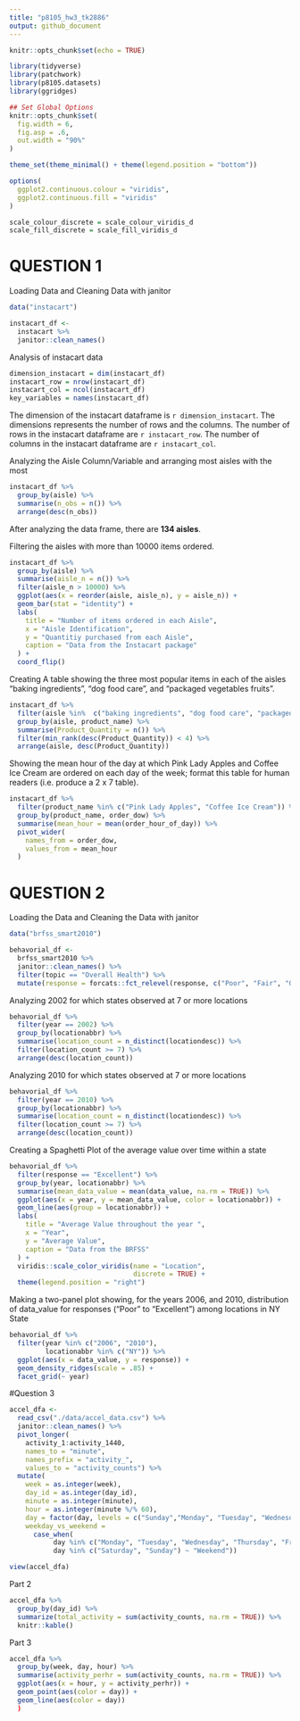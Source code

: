 ```yaml
---
title: "p8105_hw3_tk2886"
output: github_document
---
```


```r
knitr::opts_chunk$set(echo = TRUE)
```

```r
library(tidyverse)
library(patchwork)
library(p8105.datasets)
library(ggridges)

## Set Global Options 
knitr::opts_chunk$set(
  fig.width = 6,
  fig.asp = .6, 
  out.width = "90%"
)

theme_set(theme_minimal() + theme(legend.position = "bottom"))

options(
  ggplot2.continuous.colour = "viridis",
  ggplot2.continuous.fill = "viridis"
)

scale_colour_discrete = scale_colour_viridis_d
scale_fill_discrete = scale_fill_viridis_d
```

# QUESTION 1

Loading Data and Cleaning Data with janitor
```r
data("instacart")

instacart_df <- 
  instacart %>% 
  janitor::clean_names()
```

Analysis of instacart data
```r
dimension_instacart = dim(instacart_df)
instacart_row = nrow(instacart_df)
instacart_col = ncol(instacart_df)
key_variables = names(instacart_df)
```
The dimension of the instacart dataframe is `r dimension_instacart`. 
The dimensions represents the number of rows and the columns. 
The number of rows in the instacart dataframe are `r instacart_row`. 
The number of columns in the instacart dataframe are `r instacart_col`. 


Analyzing the Aisle Column/Variable and arranging most aisles with the most 
```r
instacart_df %>%
  group_by(aisle) %>%
  summarise(n_obs = n()) %>%
  arrange(desc(n_obs))
```
After analyzing the data frame, there are **134 aisles**. 


Filtering the aisles with more than 10000 items ordered.
```r
instacart_df %>%
  group_by(aisle) %>%
  summarise(aisle_n = n()) %>%
  filter(aisle_n > 10000) %>%
  ggplot(aes(x = reorder(aisle, aisle_n), y = aisle_n)) +
  geom_bar(stat = "identity") + 
  labs(
    title = "Number of items ordered in each Aisle",
    x = "Aisle Identification",
    y = "Quantitiy purchased from each Aisle",
    caption = "Data from the Instacart package"
  ) + 
  coord_flip()
```


Creating A table showing the three most popular items in each of the aisles “baking ingredients”, “dog food care”, and “packaged vegetables fruits”.
```r
instacart_df %>%
  filter(aisle %in%  c("baking ingredients", "dog food care", "packaged vegetables fruits")) %>%
  group_by(aisle, product_name) %>%
  summarise(Product_Quantity = n()) %>%
  filter(min_rank(desc(Product_Quantity)) < 4) %>%
  arrange(aisle, desc(Product_Quantity)) 
```


Showing the mean hour of the day at which Pink Lady Apples and Coffee Ice Cream are ordered on each day of the week; format this table for human readers (i.e. produce a 2 x 7 table).
```r
instacart_df %>%
  filter(product_name %in% c("Pink Lady Apples", "Coffee Ice Cream")) %>%
  group_by(product_name, order_dow) %>%
  summarise(mean_hour = mean(order_hour_of_day)) %>%
  pivot_wider(
    names_from = order_dow, 
    values_from = mean_hour
  )
```


# QUESTION 2

Loading the Data and Cleaning the Data with janitor
```r
data("brfss_smart2010")

behavorial_df <- 
  brfss_smart2010 %>% 
  janitor::clean_names() %>%
  filter(topic == "Overall Health") %>%
  mutate(response = forcats::fct_relevel(response, c("Poor", "Fair", "Good", "Very good", "Excellent")))
```

Analyzing 2002 for which states observed at 7 or more locations
```r
behavorial_df %>%
  filter(year == 2002) %>%
  group_by(locationabbr) %>%
  summarise(location_count = n_distinct(locationdesc)) %>%
  filter(location_count >= 7) %>%
  arrange(desc(location_count))
```


Analyzing 2010 for which states observed at 7 or more locations
```r
behavorial_df %>%
  filter(year == 2010) %>%
  group_by(locationabbr) %>%
  summarise(location_count = n_distinct(locationdesc)) %>%
  filter(location_count >= 7) %>%
  arrange(desc(location_count))
```


Creating a Spaghetti Plot of the average value over time within a state
```r
behavorial_df %>%
  filter(response == "Excellent") %>%
  group_by(year, locationabbr) %>%
  summarise(mean_data_value = mean(data_value, na.rm = TRUE)) %>%
  ggplot(aes(x = year, y = mean_data_value, color = locationabbr)) +
  geom_line(aes(group = locationabbr)) +
  labs(
    title = "Average Value throughout the year ",
    x = "Year",
    y = "Average Value",
    caption = "Data from the BRFSS"
  ) + 
  viridis::scale_color_viridis(name = "Location",
                               discrete = TRUE) +
  theme(legend.position = "right")
```


Making a two-panel plot showing, for the years 2006, and 2010, distribution of data_value for responses (“Poor” to “Excellent”) among locations in NY State
```r
behavorial_df %>%
  filter(year %in% c("2006", "2010"),
         locationabbr %in% c("NY")) %>%
  ggplot(aes(x = data_value, y = response)) + 
  geom_density_ridges(scale = .85) +
  facet_grid(~ year)
```




#Question 3
```r
accel_dfa <- 
  read_csv("./data/accel_data.csv") %>%
  janitor::clean_names() %>%
  pivot_longer(
    activity_1:activity_1440,
    names_to = "minute",
    names_prefix = "activity_",
    values_to = "activity_counts") %>%
  mutate(
    week = as.integer(week), 
    day_id = as.integer(day_id), 
    minute = as.integer(minute),
    hour = as.integer(minute %/% 60), 
    day = factor(day, levels = c("Sunday","Monday", "Tuesday", "Wednesday", "Thursday", "Friday", "Saturday")),
    weekday_vs_weekend = 
      case_when(
           day %in% c("Monday", "Tuesday", "Wednesday", "Thursday", "Friday") ~ "Weekday", 
           day %in% c("Saturday", "Sunday") ~ "Weekend")) 

view(accel_dfa)
```


Part 2
```r
accel_dfa %>%
  group_by(day_id) %>%
  summarize(total_activity = sum(activity_counts, na.rm = TRUE)) %>%
  knitr::kable()
```


Part 3
```r
accel_dfa %>%
  group_by(week, day, hour) %>%
  summarise(activity_perhr = sum(activity_counts, na.rm = TRUE)) %>%
  ggplot(aes(x = hour, y = activity_perhr)) +
  geom_point(aes(color = day)) +
  geom_line(aes(color = day))
  ) 
```


